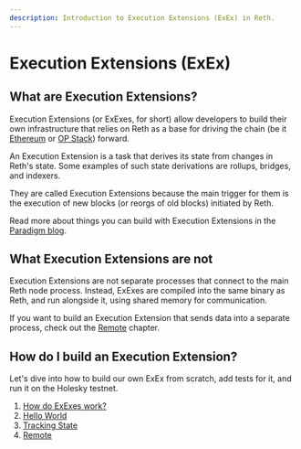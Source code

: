 ```yaml
---
description: Introduction to Execution Extensions (ExEx) in Reth.
---
```


# Execution Extensions (ExEx)

## What are Execution Extensions?

Execution Extensions (or ExExes, for short) allow developers to build their own infrastructure that relies on Reth
as a base for driving the chain (be it [Ethereum](../../run/mainnet.md) or [OP Stack](../../run/optimism.md)) forward.

An Execution Extension is a task that derives its state from changes in Reth's state.
Some examples of such state derivations are rollups, bridges, and indexers.

They are called Execution Extensions because the main trigger for them is the execution of new blocks (or reorgs of old blocks)
initiated by Reth.

Read more about things you can build with Execution Extensions in the [Paradigm blog](https://www.paradigm.xyz/2024/05/reth-exex).

## What Execution Extensions are not

Execution Extensions are not separate processes that connect to the main Reth node process.
Instead, ExExes are compiled into the same binary as Reth, and run alongside it, using shared memory for communication.

If you want to build an Execution Extension that sends data into a separate process, check out the [Remote](./remote.md) chapter.

## How do I build an Execution Extension?

Let's dive into how to build our own ExEx from scratch, add tests for it,
and run it on the Holesky testnet.

1. [How do ExExes work?](./how-it-works.md)
1. [Hello World](./hello-world.md)
1. [Tracking State](./tracking-state.md)
1. [Remote](./remote.md)
